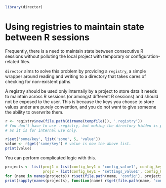 <!--
%\VignetteEngine{knitr}
%\VignetteIndexEntry{Using registries to maintain state between R sessions}
-->

```r
library(director)
```

# Using registries to maintain state between R sessions

Frequently, there is a need to maintain state between consecutive R sessions without
polluting the local project with temporary or configuration-related files. 

`director` aims to solve this problem by providing a `registry`, a simple wrapper
around reading and writing to a directory that takes cares of checking for non-existent paths.

A registry should be used only internally by a project to store data it needs to maintain
across R sessions (or amongst different R sessions) and should not be exposed to the user.
This is because the keys you choose to store values under are purely convention, and you
do not want to give someone the ability to overwrite them.

```r
r <- registry$new(file.path(dirname(tempfile()), '.registry'))
# You don't have to use .registry, but making the directory hidden is preferable
# as it is for internal use only.

r$set('some/key', list('some', 5, 'value'))
value <- r$get('some/key') # value is now the above list.
print(value)
```

You can perform complicated logic with this.

```r
projects <- list(proj1 = list(config_key1 = 'config_value1', config_key2 = 'config_value2'),
                 proj2 = list(config_key1 = 'settings_value1', config_key2 = 'settings_value2'))
for (name in names(projects)) r$set(file.path(name, 'config'), projects[[name]])
print(sapply(names(projects), function(name) r$get(file.path(name, 'config'))$config_key1))
```
